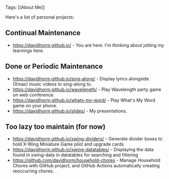 Tags: [[About Me]]

Here's a list of personal projects:

## Continual Maintenance

- https://davidhorm.github.io/ - You are here. I'm thinking about jotting my learnings here.

## Done or Periodic Maintenance

- https://davidhorm.github.io/sing-along/ - Display lyrics alongside (Xmas) music videos to sing-along to.
- https://davidhorm.github.io/wavelength/ - Play Wavelength party game on web conference.
- https://davidhorm.github.io/whats-my-word/ - Play What's My Word game on your phone.
- https://davidhorm.github.io/slides/ - My presentations.

## Too lazy too maintain (for now)

- https://davidhorm.github.io/xwing-dividers/ - Generate divider boxes to hold X-Wing Miniature Game pilot and upgrade cards
- https://davidhorm.github.io/xwing-datatables/ - Displaying the data found in xwing-data in datatables for searching and filtering
- https://github.com/davidhorm/household-chores - Manage Household Chores with GitHub project, and GitHub Actions automatically creating reoccurring chores.